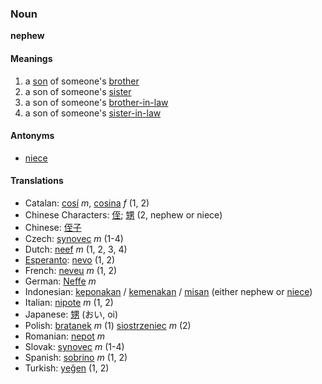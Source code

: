 ===Noun===
'''nephew'''

====Meanings====
#a [[son]] of someone's [[brother]]
#a son of someone's [[sister]]
#a son of someone's [[brother-in-law]]
#a son of someone's [[sister-in-law]]

====Antonyms====
*[[niece]]

====Translations====
*Catalan: [[cosí]] ''m'', [[cosina]] ''f'' (1, 2)
*Chinese Characters: [[侄]]; [[甥]] (2, nephew or niece)
*Chinese: [[侄子]]
*Czech: [[synovec]] ''m'' (1-4)
*Dutch: [[neef]] ''m'' (1, 2, 3, 4)
*[[Esperanto]]: [[nevo]] (1, 2)
*French: [[neveu]] ''m'' (1, 2)
*German: [[Neffe]] ''m''
*Indonesian: [[keponakan]] / [[kemenakan]] / [[misan]] (either nephew or [[niece]])
*Italian: [[nipote]] ''m'' (1, 2)
*Japanese: [[甥]] (おい, oi)
*Polish: [[bratanek]] ''m'' (1) [[siostrzeniec]] ''m'' (2)
*Romanian: [[nepot]] ''m''
*Slovak: [[synovec]] ''m'' (1-4)
*Spanish: [[sobrino]] ''m'' (1, 2)
*Turkish: [[yeğen]] (1, 2)